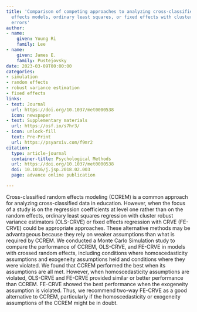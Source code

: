```yaml
---
title: 'Comparison of competing approaches to analyzing cross-classified data: Random
  effects models, ordinary least squares, or fixed effects with cluster robust standard
  errors'
author:
- name:
    given: Young Ri
    family: Lee
- name:
    given: James E.
    family: Pustejovsky
date: 2023-03-09T00:00:00
categories:
- simulation
- random effects
- robust variance estimation
- fixed effects
links:
- text: Journal
  url: https://doi.org/10.1037/met0000538
  icon: newspaper
- text: Supplementary materials
  url: https://osf.io/s7hr3/
- icon: unlock-fill
  text: Pre-Print
  url: https://psyarxiv.com/f9mr2
citation:
  type: article-journal
  container-title: Psychological Methods
  url: https://doi.org/10.1037/met0000538
  doi: 10.1016/j.jsp.2018.02.003
  page: advance online publication

---
```


Cross-classified random effects modeling (CCREM) is a common approach for analyzing cross-classified data in education. However, when the focus of a study is on the regression coefficients at level one rather than on the random effects, ordinary least squares regression with cluster robust variance estimators (OLS-CRVE) or fixed effects regression with CRVE (FE-CRVE) could be appropriate approaches. These alternative methods may be advantageous because they rely on weaker assumptions than what is required by CCREM. We conducted a Monte Carlo Simulation study to compare the performance of CCREM, OLS-CRVE, and FE-CRVE in models with crossed random effects, including conditions where homoscedasticity assumptions and exogeneity assumptions held and conditions where they were violated. We found that CCREM performed the best when its assumptions are all met. However, when homoscedasticity assumptions are violated, OLS-CRVE and FE-CRVE provided similar or better performance than CCREM. FE-CRVE showed the best performance when the exogeneity assumption is violated. Thus, we recommend two-way FE-CRVE as a good alternative to CCREM, particularly if the homoscedasticity or exogeneity assumptions of the CCREM might be in doubt.



